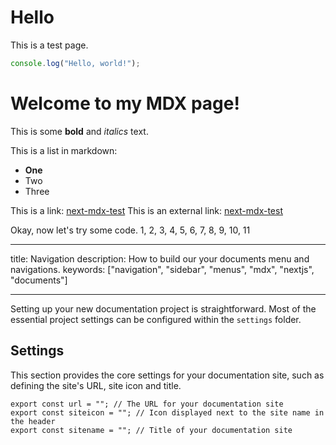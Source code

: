 # Hello

This is a test page.

```js
console.log("Hello, world!");
```

# Welcome to my MDX page!

This is some **bold** and _italics_ text.

This is a list in markdown:

- **One**
- Two
- Three

This is a link: [next-mdx-test](/projects/next-mdx-test) This is an external
link: [next-mdx-test](https://github.com/maxpau/next-mdx-test)

Okay, now let's try some code. 1, 2, 3, 4, 5, 6, 7, 8, 9, 10, 11

---

title: Navigation description: How to build our your documents menu and
navigations. keywords: ["navigation", "sidebar", "menus", "mdx", "nextjs",
"documents"]

---

Setting up your new documentation project is straightforward. Most of the
essential project settings can be configured within the `settings` folder.

## Settings

This section provides the core settings for your documentation site, such as
defining the site's URL, site icon and title.

```tsx showLineNumbers
export const url = ""; // The URL for your documentation site
export const siteicon = ""; // Icon displayed next to the site name in the header
export const sitename = ""; // Title of your documentation site
```
